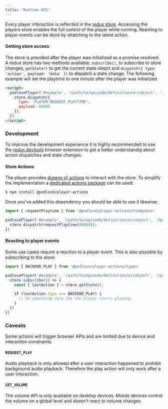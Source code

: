 ```yaml
---
title: 'Runtime API'
---
```


Every player interaction is reflected in the [redux store](http://redux.js.org/docs/api/Store.html).
Accessing the players store enables the full control of the player while running.
Reacting to player events can be done by attatching to the latest action.


#### Getting store access

The store is provided after the player was initialized as a promise resolved. A redux store has two methods available: `subscribe()`, to subscribe to store changes, `getState()` to get the current state obejct and `dispatch({ type: 'action', payload: 'data' })` to dispatch a state change. The following example will set the playtime to one minute after the player was initialized.

```html
<script>
  podlovePlayer('#example', '/path/to/episode/definition/or/object', '/path/to/configuration/or/object').then(store => {
    store.dispatch({
      type: 'PLAYER_REQUEST_PLAYTIME',
      payload: 60000
    });
  })
</script>
```

### Development

To improve the development experience it is highly recommended to use the [redux devtools](https://github.com/reduxjs/redux-devtools) browser extension to get a better understandig about action dispatches and state changes.

#### Store Actions

The player provides [dozens of actions](https://github.com/podlove/podlove-ui/blob/development/packages/player/actions/types.js) to interact with the store. To simplify the implementation a [dedicated actions package](https://www.npmjs.com/package/@podlove/player-actions) can be used:

```bash
$ npm install @podlove/player-actions
```

Once you've added this dependency you should be able to use it likewise:

```javascript
import { requestPlaytime } from '@podlove/player-actions/timepiece'

podlovePlayer('#example', '/path/to/episode/definition/or/object', '/path/to/configuration/or/object').then(store => {
  store.dispatch(requestPlaytime(60000));
})
```

#### Reacting to player events

Some use cases require a reaction to a player event. This is also possible by subscribing to the store:

```javascript
import { BACKEND_PLAY } from '@podlove/player-actions/types'

podlovePlayer('#example', '/path/to/episode/definition/or/object', '/path/to/configuration/or/object').then(store => {
  store.subscribe(() => {
    const { lastAction } = store.getState();

    if (lastAction.type === BACKEND_PLAY) {
      // Do something once the the player starts playing
    }
  })
})
```

### Caveats

Some actions will trigger browser APIs and are limited due to device and interaction constraints. 

#### `REQUEST_PLAY`

Audio playback is only allowed after a user interaction happened to prohibit background audio playback. Therefore the play action will only work after a user interaction.

#### `SET_VOLUME`

The volume API is only available on desktop devices. Mobile devices control the volume on a global level and doesn't react to volume changes.